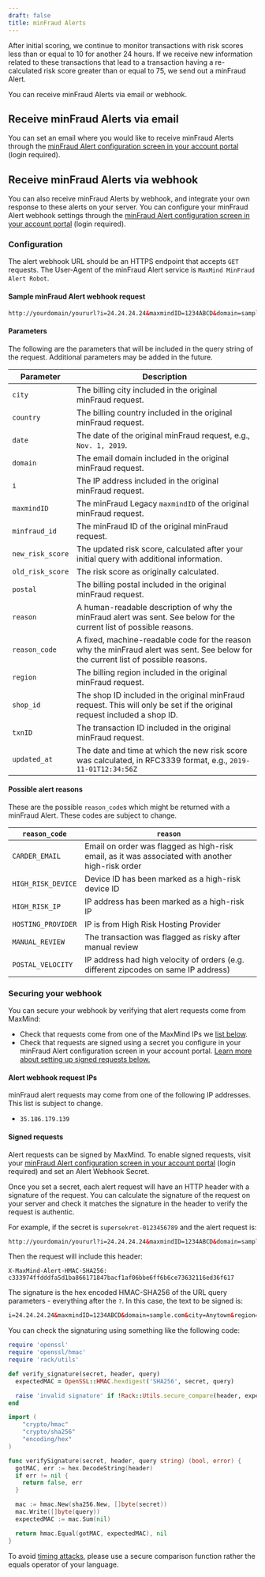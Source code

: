 ```yaml
---
draft: false
title: minFraud Alerts
---
```


After initial scoring, we continue to monitor transactions with risk scores less
than or equal to 10 for another 24 hours. If we receive new information related
to these transactions that lead to a transaction having a re-calculated risk
score greater than or equal to 75, we send out a minFraud Alert.

You can receive minFraud Alerts via email or webhook.

## Receive minFraud Alerts via email

You can set an email where you would like to receive minFraud Alerts through the
[minFraud Alert configuration screen in your account portal](https://www.maxmind.com/en/accounts/current/minfraud/alerts/settings)
(login required).

## Receive minFraud Alerts via webhook

You can also receive minFraud Alerts by webhook, and integrate your own response
to these alerts on your server. You can configure your minFraud Alert webhook
settings through the
[minFraud Alert configuration screen in your account portal](https://www.maxmind.com/en/accounts/current/minfraud/alerts/settings)
(login required).

### Configuration

The alert webhook URL should be an HTTPS endpoint that accepts `GET` requests.
The User-Agent of the minFraud Alert service is `MaxMind MinFraud Alert Robot`.

#### Sample minFraud Alert webhook request

```html
http://yourdomain/yoururl?i=24.24.24.24&maxmindID=1234ABCD&domain=sample.com&city=Anytown&region=CA&country=US&date=Jan.+1,+1970&txnID=foo123&reason=IP+address+has+been+marked+as+a+high-risk+IP&reason_code=HIGH_RISK_IP&minfraud_id=2afb0d26-e3b4-4624-8e66-fd10e64b95df&shop_id=shop321
```

#### Parameters

The following are the parameters that will be included in the query string of
the request. Additional parameters may be added in the future.

| Parameter        | Description                                                                                                                        |
| ---------------- | ---------------------------------------------------------------------------------------------------------------------------------- |
| `city`           | The billing city included in the original minFraud request.                                                                        |
| `country`        | The billing country included in the original minFraud request.                                                                     |
| `date`           | The date of the original minFraud request, e.g., `Nov. 1, 2019`.                                                                   |
| `domain`         | The email domain included in the original minFraud request.                                                                        |
| `i`              | The IP address included in the original minFraud request.                                                                          |
| `maxmindID`      | The minFraud Legacy `maxmindID` of the original minFraud request.                                                                  |
| `minfraud_id`    | The minFraud ID of the original minFraud request.                                                                                  |
| `new_risk_score` | The updated risk score, calculated after your initial query with additional information.                                           |
| `old_risk_score` | The risk score as originally calculated.                                                                                           |
| `postal`         | The billing postal included in the original minFraud request.                                                                      |
| `reason`         | A human-readable description of why the minFraud alert was sent. See below for the current list of possible reasons.               |
| `reason_code`    | A fixed, machine-readable code for the reason why the minFraud alert was sent. See below for the current list of possible reasons. |
| `region`         | The billing region included in the original minFraud request.                                                                      |
| `shop_id`        | The shop ID included in the original minFraud request. This will only be set if the original request included a shop ID.           |
| `txnID`          | The transaction ID included in the original minFraud request.                                                                      |
| `updated_at`     | The date and time at which the new risk score was calculated, in RFC3339 format, e.g., `2019-11-01T12:34:56Z`                      |

#### Possible alert reasons

These are the possible `reason_code`s which might be returned with a minFraud
Alert. These codes are subject to change.

| `reason_code`      | `reason`                                                                                         |
| ------------------ | ------------------------------------------------------------------------------------------------ |
| `CARDER_EMAIL`     | Email on order was flagged as high-risk email, as it was associated with another high-risk order |
| `HIGH_RISK_DEVICE` | Device ID has been marked as a high-risk device ID                                               |
| `HIGH_RISK_IP`     | IP address has been marked as a high-risk IP                                                     |
| `HOSTING_PROVIDER` | IP is from High Risk Hosting Provider                                                            |
| `MANUAL_REVIEW`    | The transaction was flagged as risky after manual review                                         |
| `POSTAL_VELOCITY`  | IP address had high velocity of orders (e.g. different zipcodes on same IP address)              |

### Securing your webhook

You can secure your webhook by verifying that alert requests come from MaxMind:

- Check that requests come from one of the MaxMind IPs we
  [list below](#alert-webhook-request-ips).
- Check that requests are signed using a secret you configure in your minFraud
  Alert configuration screen in your account portal.
  [Learn more about setting up signed requests below.](#signed-requests)

#### Alert webhook request IPs

minFraud alert requests may come from one of the following IP addresses. This
list is subject to change.

- `35.186.179.139`

#### Signed requests

Alert requests can be signed by MaxMind. To enable signed requests, visit your
[minFraud Alert configuration screen in your account portal](https://www.maxmind.com/en/accounts/current/minfraud/alerts/settings)
(login required) and set an Alert Webhook Secret.

Once you set a secret, each alert request will have an HTTP header with a
signature of the request. You can calculate the signature of the request on your
server and check it matches the signature in the header to verify the request is
authentic.

For example, if the secret is `supersekret-0123456789` and the alert request is:

```html
http://yourdomain/yoururl?i=24.24.24.24&maxmindID=1234ABCD&domain=sample.com&city=Anytown&region=CA&country=US&date=Jan.+1,+1970&txnID=foo123&reason=IP+address+has+been+marked+as+a+high-risk+IP&reason_code=HIGH_RISK_IP&minfraud_id=2afb0d26-e3b4-4624-8e66-fd10e64b95df&shop_id=shop321
```

Then the request will include this header:

```
X-MaxMind-Alert-HMAC-SHA256: c333974ffdddfa5d1ba866171847bacf1af06bbe6ff6b6ce73632116ed36f617
```

The signature is the hex encoded HMAC-SHA256 of the URL query parameters -
everything after the `?`. In this case, the text to be signed is:

```html
i=24.24.24.24&maxmindID=1234ABCD&domain=sample.com&city=Anytown&region=CA&country=US&date=Jan.+1,+1970&txnID=foo123&reason=IP+address+has+been+marked+as+a+high-risk+IP&reason_code=HIGH_RISK_IP&minfraud_id=2afb0d26-e3b4-4624-8e66-fd10e64b95df&shop_id=shop321
```

You can check the signaturing using something like the following code:

<CodeSet>

```ruby
require 'openssl'
require 'openssl/hmac'
require 'rack/utils'

def verify_signature(secret, header, query)
  expectedMAC = OpenSSL::HMAC.hexdigest('SHA256', secret, query)

  raise 'invalid signature' if !Rack::Utils.secure_compare(header, expectedMAC)
end
```

```go
import (
	"crypto/hmac"
	"crypto/sha256"
	"encoding/hex"
)

func verifySignature(secret, header, query string) (bool, error) {
  gotMAC, err := hex.DecodeString(header)
  if err != nil {
    return false, err
  }

  mac := hmac.New(sha256.New, []byte(secret))
  mac.Write([]byte(query))
  expectedMAC := mac.Sum(nil)

  return hmac.Equal(gotMAC, expectedMAC), nil
}
```

</CodeSet>

To avoid [timing attacks](https://en.wikipedia.org/wiki/Timing_attack), please
use a secure comparison function rather the equals operator of your language.
